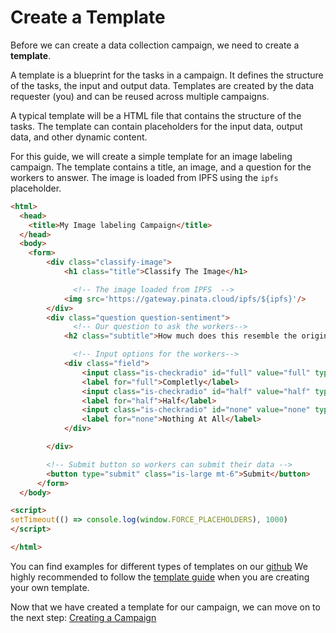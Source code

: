 
# Create a Template
Before we can create a data collection campaign, we need to create a **template**.

A template is a blueprint for the tasks in a campaign. It defines the structure of the tasks, the input and output data.
Templates are created by the data requester (you) and can be reused across multiple campaigns.

A typical template will be a HTML file that contains the structure of the tasks. The template can contain placeholders for the input data, output data, and other dynamic content.

For this guide, we will create a simple template for an image labeling campaign. The template contains a title, an image, and a question for the workers to answer. The image is loaded from IPFS using the `ipfs` placeholder.

```html
<html>
  <head>
    <title>My Image labeling Campaign</title>
  </head>
  <body>
    <form>
        <div class="classify-image">
            <h1 class="title">Classify The Image</h1>

              <!-- The image loaded from IPFS  -->
            <img src='https://gateway.pinata.cloud/ipfs/${ipfs}'/>
        </div>
        <div class="question question-sentiment">
              <!-- Our question to ask the workers-->
            <h2 class="subtitle">How much does this resemble the original one?</h2>

              <!-- Input options for the workers-->
            <div class="field">
                <input class="is-checkradio" id="full" value="full" type="radio" name="resemblance" required>
                <label for="full">Completly</label>
                <input class="is-checkradio" id="half" value="half" type="radio" name="resemblance">
                <label for="half">Half</label>
                <input class="is-checkradio" id="none" value="none" type="radio" name="resemblance">
                <label for="none">Nothing At All</label>
            </div>

        </div>

        <!-- Submit button so workers can submit their data -->
        <button type="submit" class="is-large mt-6">Submit</button>
      </form>
  </body>

<script>
setTimeout(() => console.log(window.FORCE_PLACEHOLDERS), 1000)
</script>

</html>
```

You can find examples for different types of templates on our [github](https://github.com/effectai/effect-force-templates)
We highly recommended to follow the [template guide](/docs/templates/introduction) when you are creating your own template.


Now that we have created a template for our campaign, we can move on to the next step: [Creating a Campaign](/docs/collecting-data/create-a-campaign)